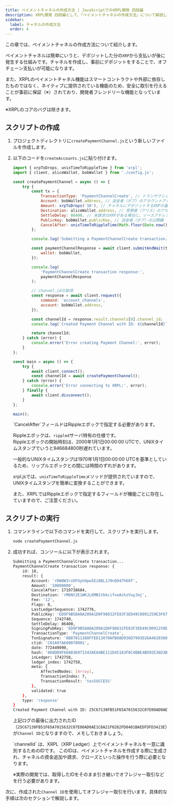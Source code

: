 ```yaml
---
title: ペイメントチャネルの作成方法 | JavaScriptでのXRPL開発 四段編
description: XRPL開発 四段編として、「ペイメントチャネルの作成方法」について解説しているページです。
sidebar:
  label: チャネルの作成方法
  order: 4
---
```



この章では、ペイメントチャネルの作成方法について紹介します。

ペイメントチャネルは簡単にいうと、デポジットした分の`XRP`から支払いが後に発生する仕組みです。チャネルを作成し、事前にデポジットをすることで、オフチェーン支払いが可能になります。

また、XRPLのペイメントチャネル機能はスマートコントラクトや外部に依存したものではなく、ネイティブに提供されている機能のため、安全に取引を行えることが事前に保証（※）されており、開発者フレンドリーな機能となっています。

※XRPLのコアのバグは除きます。

## スクリプトの作成

<Steps>

1. プロジェクトディレクトリに`createPaymentChannel.js`という新しいファイルを作成します。
2. 以下のコードを`createAccounts.js`に貼り付けます。

    ```javascript
    import { xrpToDrops, unixTimeToRippleTime } from 'xrpl';
    import { client, aliceWallet, bobWallet } from './config.js';

    const createPaymentChannel = async () => {
        try {
            const tx = {
                TransactionType: 'PaymentChannelCreate', // トランザクションタイプ: PaymentChannelCreate
                Account: bobWallet.address, // 送金者（ボブ）のアカウントアドレス
                Amount: xrpToDrops('10'), // チャネルにデポジットするXRPの量（ここでは10 XRP）
                Destination: aliceWallet.address, // 受領者（アリス）のアカウントアドレス
                SettleDelay: 86400, // 未請求のXRPがある場合に、ソースアドレスがチャネルを閉じる前の猶予時間。待機秒数（ここでは1日）
                PublicKey: bobWallet.publicKey, // 送金者（ボブ）の公開鍵
                CancelAfter: unixTimeToRippleTime(Math.floor(Date.now() / 1000) + 86400 * 30), // チャネルがキャンセルされるまでの秒数（ここでは1ヶ月）
            };

            console.log('Submitting a PaymentChannelCreate transaction...');

            const paymentChannelResponse = await client.submitAndWait(tx, {
                wallet: bobWallet,
            });

            console.log(
                'PaymentChannelCreate transaction response:',
                paymentChannelResponse
            );

            // channel_idの取得
            const response = await client.request({
                command: 'account_channels',
                account: bobWallet.address,
            });

            const channelId = response.result.channels[0].channel_id;
            console.log(`Created Payment Channel with ID: ${channelId}`);

            return channelId;
        } catch (error) {
            console.error('Error creating Payment Channel:', error);
        }
    };

    const main = async () => {
        try {
            await client.connect();
            const channelId = await createPaymentChannel();
        } catch (error) {
            console.error('Error connecting to XRPL:', error);
        } finally {
            await client.disconnect();
        }
    };

    main();
    ```

    <Aside title="Rippleエポックについて">
    `CancelAfter`フィールドはRippleエポックで指定する必要があります。

    Rippleエポックは、`rippled`サーバ特有の仕様です。  
    Rippleエポックの開始時刻は、2000年1月1日00:00:00 UTCで、UNIXタイムスタンプでいうと946684800秒遅れています。

    一般的なUNIXタイムスタンプは1970年1月1日00:00:00 UTCを基準としているため、リップルエポックとの間には時間のずれがあります。

    xrpl.jsでは、`unixTimeToRippleTime`メソッドが提供されていますので、UNIXタイムスタンプを簡単に変換することができます。

    また、XRPLではRippleエポックで指定するフィールドが機能ごとに存在していますので、ご注意ください。
    </Aside>
</Steps>


## スクリプトの実行

<Steps>

1. コマンドラインで以下のコマンドを実行して、スクリプトを実行します。

    ```bash
    node createPaymentChannel.js
    ```

2. 成功すれば、コンソールに以下が表示されます。
    ```bash
    Submitting a PaymentChannelCreate transaction...
    PaymentChannelCreate transaction response: {
        id: 10,
        result: {
            Account: 'rDW8W3rzDFUyU4pw5Ei8QL1J9nQ947h68f',
            Amount: '10000000',
            CancelAfter: 1719738684,
            Destination: 'rM6Nt2E1WKJLKMN1tbkcifveAshzVuyJmj',
            Fee: '12',
            Flags: 0,
            LastLedgerSequence: 1742776,
            PublicKey: 'ED9F9B58A0A209A1D0F90832FE83F3ED49C0091259E3F67A2FCAA3D3EAAF718FFE',
            Sequence: 1742740,
            SettleDelay: 86400,
            SigningPubKey: 'ED9F9B58A0A209A1D0F90832FE83F3ED49C0091259E3F67A2FCAA3D3EAAF718FFE',
            TransactionType: 'PaymentChannelCreate',
            TxnSignature: '8B87011388FFED13070AFB88D936D7903D26A481036043ABD27BEC13CA5531610A667BCFE18B2F7090EB04E611EAFDC3DA0082C72937FCB9DB2EEDE6AA5F4602',
            ctid: 'C01A97A600070001',
            date: 772449090,
            hash: '860DD9F668836971343AE84BE111D451A3F0C4BBE4BD92E36D3BCAC5E2571BB4',
            inLedger: 1742758,
            ledger_index: 1742758,
            meta: {
                AffectedNodes: [Array],
                TransactionIndex: 7,
                TransactionResult: 'tesSUCCESS'
            },
            validated: true
        },
        type: 'response'
    }
    Created Payment Channel with ID: 25C67138FB51F65A7015632C07E00AD0AE1C8A21F0282FD0401BAEDFDFD3423E
    ```

    上記ログの最後に出力されたID（`25C67138FB51F65A7015632C07E00AD0AE1C8A21F0282FD0401BAEDFDFD3423E`）が`Channel ID`となりますので、メモしておきましょう。

    <Aside>
    `channelId` は、XRPL（XRP Ledger）上でペイメントチャネルを一意に識別するためのIDです。
    このIDは、ペイメントチャネルを作成する際に生成され、チャネルの資金追加や請求、クローズといった操作を行う際に必要となります。
    </Aside>

    ※実際の開発では、取得したIDをそのまま引き継いでオフレジャー取引などを行う必要があります。
</Steps>

次に、作成された`Channel ID`を使用してオフレジャー取引を行います。具体的な手順は次のセクションで解説します。  